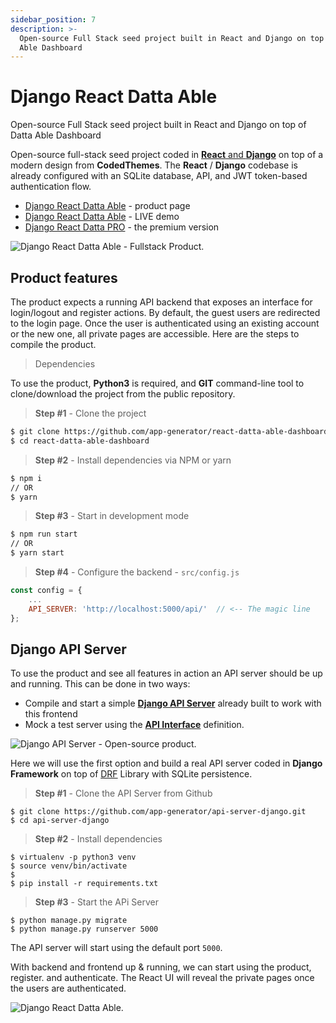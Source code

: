 ```yaml
---
sidebar_position: 7
description: >-
  Open-source Full Stack seed project built in React and Django on top of Datta
  Able Dashboard
---
```


# Django React Datta Able

<SubHeading> Open-source Full Stack seed project built in React and Django on top of Datta Able Dashboard </SubHeading>

Open-source full-stack seed project coded in [**React** and **Django**](https://appseed.us/product/django-react-datta-able) on top of a modern design from **CodedThemes**. The **React** / **Django** codebase is already configured with an SQLite database, API, and JWT token-based authentication flow.

- [Django React Datta Able](https://appseed.us/product/django-react-datta-able) - product page
- [Django React Datta Able](https://django-react-datta-able.appseed-srv1.com/) - LIVE demo
- [Django React Datta PRO](django-datta-able-pro.md) - the premium version

![Django React Datta Able - Fullstack Product.](../../../static/assets/django-react-datta-able-xs.jpg)

## Product features

The product expects a running API backend that exposes an interface for login/logout and register actions. By default, the guest users are redirected to the login page. Once the user is authenticated using an existing account or the new one, all private pages are accessible. Here are the steps to compile the product.

> Dependencies

To use the product, **Python3** is required, and **GIT** command-line tool to clone/download the project from the public repository.

> **Step #1** - Clone the project

```bash
$ git clone https://github.com/app-generator/react-datta-able-dashboard.git
$ cd react-datta-able-dashboard
```

> **Step #2** - Install dependencies via NPM or yarn

```bash
$ npm i
// OR
$ yarn
```

> **Step #3** - Start in development mode

```bash
$ npm run start
// OR
$ yarn start
```

> **Step #4** - Configure the backend - `src/config.js`

```javascript
const config = {
    ...
    API_SERVER: 'http://localhost:5000/api/'  // <-- The magic line
};
```

## Django API Server

To use the product and see all features in action an API server should be up and running. This can be done in two ways:

- Compile and start a simple [**Django API Server**](../../boilerplate-code/api-server/django.md) already built to work with this frontend
- Mock a test server using the [**API Interface**](../../boilerplate-code/api-server/api-unified-definition.md) definition.

![Django API Server - Open-source product.](../../../static/assets/api-cover-django-xs.jpg)

Here we will use the first option and build a real API server coded in **Django Framework** on top of [DRF](https://www.django-rest-framework.org/) Library with SQLite persistence.

> **Step #1** - Clone the API Server from Github

```
$ git clone https://github.com/app-generator/api-server-django.git
$ cd api-server-django
```

> **Step #2** - Install dependencies

```
$ virtualenv -p python3 venv
$ source venv/bin/activate
$
$ pip install -r requirements.txt
```

> **Step #3** - Start the APi Server

```
$ python manage.py migrate
$ python manage.py runserver 5000
```

The API server will start using the default port `5000`.

With backend and frontend up & running, we can start using the product, register. and authenticate. The React UI will reveal the private pages once the users are authenticated.

![Django React Datta Able.](<../../../static/assets/django-react-datta-able-login-xs (1) (1).jpg>)
